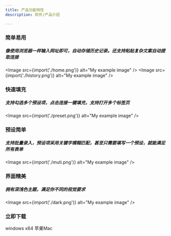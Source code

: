 ```yaml
---
title: 产品功能特性
description: 软件/产品介绍

---
```





### 简单易用
##### 像使用浏览器一样输入网址即可，自动存储历史记录。还支持粘贴复杂文案自动提取连接
<Image src={import('./home.png')} alt="My example image" />
<Image src={import('./history.png')} alt="My example image" />

### 快速填充
##### 支持勾选多个预设项，点击连接一键填充，支持打开多个标签页
<Image src={import('./preset.png')} alt="My example image" />

### 预设简单
##### 支持批量录入，预设项采用关键字模糊匹配，甚至只需要填写一个预设，就能满足所有表单
<Image src={import('./muti.png')} alt="My example image" />

### 界面精美
##### 拥有深浅色主题，满足你不同的视觉要求
<Image src={import('./dark.png')} alt="My example image" />

### 立即下载

<LinkButton href="/download/qingyi-1.0.0.exe" icon="seti:windows" download="qingyi-1.0.0.exe">windows x64</LinkButton>
<LinkButton href="/download/qingyi-1.0.0.dmg" icon="apple" download="qingyi-1.0.0.dmg">苹果Mac</LinkButton>
